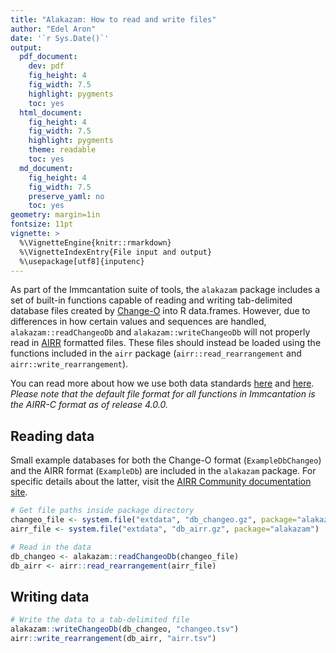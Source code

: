 ```yaml
---
title: "Alakazam: How to read and write files"
author: "Edel Aron"
date: '`r Sys.Date()`'
output:
  pdf_document:
    dev: pdf
    fig_height: 4
    fig_width: 7.5
    highlight: pygments
    toc: yes
  html_document:
    fig_height: 4
    fig_width: 7.5
    highlight: pygments
    theme: readable
    toc: yes
  md_document:
    fig_height: 4
    fig_width: 7.5
    preserve_yaml: no
    toc: yes
geometry: margin=1in
fontsize: 11pt
vignette: >
  %\VignetteEngine{knitr::rmarkdown}
  %\VignetteIndexEntry{File input and output}
  %\usepackage[utf8]{inputenc}
---
```


As part of the Immcantation suite of tools, the `alakazam` package includes a set of 
built-in functions capable of reading and writing tab-delimited database files created by 
[Change-O](https://changeo.readthedocs.io/en/stable/) into R data.frames. However, due to 
differences in how certain values and sequences are handled, `alakazam::readChangeoDb` and 
`alakazam::writeChangeoDb` will not properly read in [AIRR](https://docs.airr-community.org) 
formatted files. These files should instead be loaded using the functions included 
in the `airr` package (`airr::read_rearrangement` and `airr::write_rearrangement`).

You can read more about how we use both data standards
[here](https://immcantation.readthedocs.io/en/stable/datastandards.html) and 
[here](https://changeo.readthedocs.io/en/stable/standard.html). *Please note that the default 
file format for all functions in Immcantation is the AIRR-C format as of release 4.0.0.*

## Reading data

Small example databases for both the Change-O format (`ExampleDbChangeo`) and the AIRR format (`ExampleDb`) 
are included in the `alakazam` package. For specific details about the latter, visit the 
[AIRR Community documentation site ](https://docs.airr-community.org/en/latest/datarep/rearrangements.html#fields).

```r
# Get file paths inside package directory
changeo_file <- system.file("extdata", "db_changeo.gz", package="alakazam")
airr_file <- system.file("extdata", "db_airr.gz", package="alakazam")

# Read in the data
db_changeo <- alakazam::readChangeoDb(changeo_file)
db_airr <- airr::read_rearrangement(airr_file)
```

## Writing data

```r
# Write the data to a tab-delimited file
alakazam::writeChangeoDb(db_changeo, "changeo.tsv")
airr::write_rearrangement(db_airr, "airr.tsv")
```